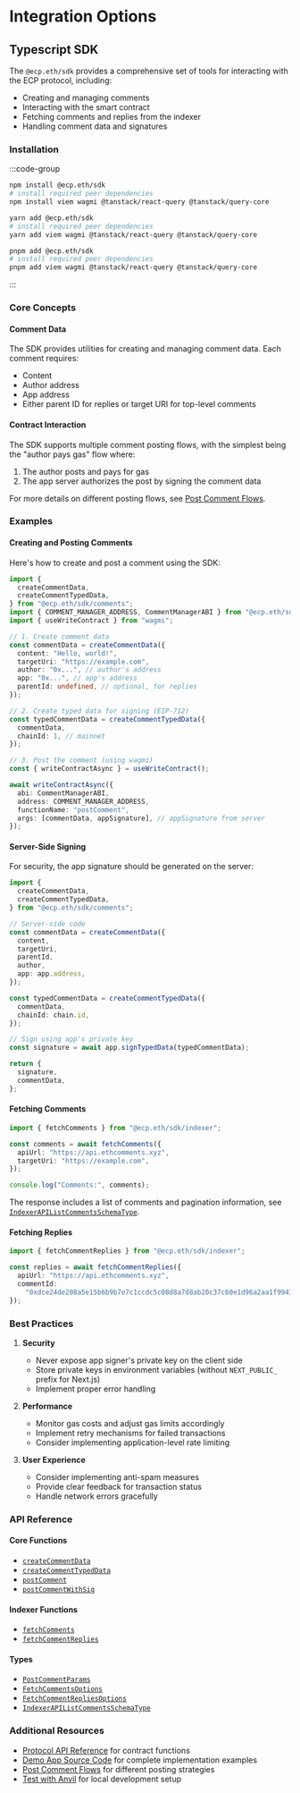 # Integration Options

## Typescript SDK

The `@ecp.eth/sdk` provides a comprehensive set of tools for interacting with the ECP protocol, including:

- Creating and managing comments
- Interacting with the smart contract
- Fetching comments and replies from the indexer
- Handling comment data and signatures

### Installation

:::code-group

```bash [npm]
npm install @ecp.eth/sdk
# install required peer dependencies
npm install viem wagmi @tanstack/react-query @tanstack/query-core
```

```bash [yarn]
yarn add @ecp.eth/sdk
# install required peer dependencies
yarn add viem wagmi @tanstack/react-query @tanstack/query-core
```

```bash [pnpm]
pnpm add @ecp.eth/sdk
# install required peer dependencies
pnpm add viem wagmi @tanstack/react-query @tanstack/query-core
```

:::

### Core Concepts

#### Comment Data

The SDK provides utilities for creating and managing comment data. Each comment requires:

- Content
- Author address
- App address
- Either parent ID for replies or target URI for top-level comments

#### Contract Interaction

The SDK supports multiple comment posting flows, with the simplest being the "author pays gas" flow where:

1. The author posts and pays for gas
2. The app server authorizes the post by signing the comment data

For more details on different posting flows, see [Post Comment Flows](/post-comment-flows).

### Examples

#### Creating and Posting Comments

Here's how to create and post a comment using the SDK:

```ts
import {
  createCommentData,
  createCommentTypedData,
} from "@ecp.eth/sdk/comments";
import { COMMENT_MANAGER_ADDRESS, CommentManagerABI } from "@ecp.eth/sdk";
import { useWriteContract } from "wagmi";

// 1. Create comment data
const commentData = createCommentData({
  content: "Hello, world!",
  targetUri: "https://example.com",
  author: "0x...", // author's address
  app: "0x...", // app's address
  parentId: undefined, // optional, for replies
});

// 2. Create typed data for signing (EIP-712)
const typedCommentData = createCommentTypedData({
  commentData,
  chainId: 1, // mainnet
});

// 3. Post the comment (using wagmi)
const { writeContractAsync } = useWriteContract();

await writeContractAsync({
  abi: CommentManagerABI,
  address: COMMENT_MANAGER_ADDRESS,
  functionName: "postComment",
  args: [commentData, appSignature], // appSignature from server
});
```

#### Server-Side Signing

For security, the app signature should be generated on the server:

```ts
import {
  createCommentData,
  createCommentTypedData,
} from "@ecp.eth/sdk/comments";

// Server-side code
const commentData = createCommentData({
  content,
  targetUri,
  parentId,
  author,
  app: app.address,
});

const typedCommentData = createCommentTypedData({
  commentData,
  chainId: chain.id,
});

// Sign using app's private key
const signature = await app.signTypedData(typedCommentData);

return {
  signature,
  commentData,
};
```

#### Fetching Comments

```ts
import { fetchComments } from "@ecp.eth/sdk/indexer";

const comments = await fetchComments({
  apiUrl: "https://api.ethcomments.xyz",
  targetUri: "https://example.com",
});

console.log("Comments:", comments);
```

The response includes a list of comments and pagination information, see [`IndexerAPIListCommentsSchemaType`](/sdk-reference/indexer/type-aliases/IndexerAPIListCommentsSchemaType).

#### Fetching Replies

```ts
import { fetchCommentReplies } from "@ecp.eth/sdk/indexer";

const replies = await fetchCommentReplies({
  apiUrl: "https://api.ethcomments.xyz",
  commentId:
    "0xdce24de208a5e15b6b9b7e7c1ccdc5c08d8a7d8ab20c37c60e1d96a2aa1f9941",
});
```

### Best Practices

1. **Security**

   - Never expose app signer's private key on the client side
   - Store private keys in environment variables (without `NEXT_PUBLIC_` prefix for Next.js)
   - Implement proper error handling

2. **Performance**

   - Monitor gas costs and adjust gas limits accordingly
   - Implement retry mechanisms for failed transactions
   - Consider implementing application-level rate limiting

3. **User Experience**
   - Consider implementing anti-spam measures
   - Provide clear feedback for transaction status
   - Handle network errors gracefully

### API Reference

#### Core Functions

- [`createCommentData`](/sdk-reference/comments/functions/createCommentData)
- [`createCommentTypedData`](/sdk-reference/comments/functions/createCommentTypedData)
- [`postComment`](/sdk-reference/comments/variables/postComment)
- [`postCommentWithSig`](/sdk-reference/comments/variables/postCommentWithSig)

#### Indexer Functions

- [`fetchComments`](/sdk-reference/indexer/functions/fetchComments)
- [`fetchCommentReplies`](/sdk-reference/indexer/functions/fetchCommentReplies)

#### Types

- [`PostCommentParams`](/sdk-reference/comments/type-aliases/PostCommentParams)
- [`FetchCommentsOptions`](/sdk-reference/indexer/type-aliases/FetchCommentsOptions)
- [`FetchCommentRepliesOptions`](/sdk-reference/indexer/type-aliases/FetchCommentRepliesOptions)
- [`IndexerAPIListCommentsSchemaType`](/sdk-reference/indexer/type-aliases/IndexerAPIListCommentsSchemaType)

### Additional Resources

- [Protocol API Reference](/protocol-reference/CommentManager) for contract functions
- [Demo App Source Code](https://github.com/ecp-eth/comments-monorepo/tree/main/apps/demo) for complete implementation examples
- [Post Comment Flows](/post-comment-flows) for different posting strategies
- [Test with Anvil](/test-with-anvil) for local development setup
